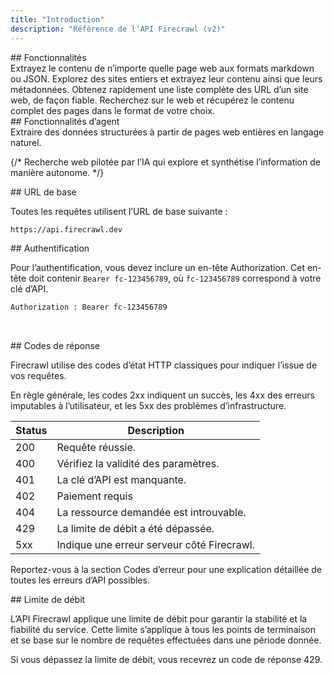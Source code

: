 ```yaml
---
title: "Introduction"
description: "Référence de l’API Firecrawl (v2)"
---
```


<div id="features">
  ## Fonctionnalités
</div>

<CardGroup cols={3}>
  <Card title="Scrape" icon="markdown" href="/fr/api-reference/endpoint/scrape" color="FF713C">
    Extrayez le contenu de n’importe quelle page web aux formats markdown ou JSON.
  </Card>

  <Card title="Crawl" icon="spider" href="/fr/api-reference/endpoint/crawl-post" color="FF713C">
    Explorez des sites entiers et extrayez leur contenu ainsi que leurs métadonnées.
  </Card>

  <Card title="Map" icon="map" href="/fr/api-reference/endpoint/map" color="FF713C">
    Obtenez rapidement une liste complète des URL d’un site web, de façon fiable.
  </Card>

  <Card title="Search" icon="magnifying-glass" href="/fr/api-reference/endpoint/search" color="FF713C">
    Recherchez sur le web et récupérez le contenu complet des pages dans le format de votre choix.
  </Card>
</CardGroup>

<div id="agentic-features">
  ## Fonctionnalités d’agent
</div>

<CardGroup cols={3}>
  <Card title="Extract" icon="barcode-read" href="/fr/api-reference/endpoint/extract" color="FF713C">
    Extraire des données structurées à partir de pages web entières en langage naturel.
  </Card>

  {/* <Card title="Deep Research" icon="brain-circuit" href="/api-reference/endpoint/deep-research" color="FF713C">
      Recherche web pilotée par l’IA qui explore et synthétise l’information de manière autonome.
    </Card> */}
</CardGroup>

<div id="base-url">
  ## URL de base
</div>

Toutes les requêtes utilisent l’URL de base suivante :

```bash
https://api.firecrawl.dev 
```

<div id="authentication">
  ## Authentification
</div>

Pour l’authentification, vous devez inclure un en-tête Authorization. Cet en-tête doit contenir `Bearer fc-123456789`, où `fc-123456789` correspond à votre clé d’API.

```bash
Authorization : Bearer fc-123456789
```

​

<div id="response-codes">
  ## Codes de réponse
</div>

Firecrawl utilise des codes d’état HTTP classiques pour indiquer l’issue de vos requêtes.

En règle générale, les codes 2xx indiquent un succès, les 4xx des erreurs imputables à l’utilisateur, et les 5xx des problèmes d’infrastructure.

Status | Description
--- | ---
200 | Requête réussie.
400 | Vérifiez la validité des paramètres.
401 | La clé d’API est manquante.
402 | Paiement requis
404 | La ressource demandée est introuvable.
429 | La limite de débit a été dépassée.
5xx | Indique une erreur serveur côté Firecrawl.

Reportez-vous à la section Codes d’erreur pour une explication détaillée de toutes les erreurs d’API possibles.

<div id="rate-limit">
  ## Limite de débit
</div>

L’API Firecrawl applique une limite de débit pour garantir la stabilité et la fiabilité du service. Cette limite s’applique à tous les points de terminaison et se base sur le nombre de requêtes effectuées dans une période donnée.

Si vous dépassez la limite de débit, vous recevrez un code de réponse 429.